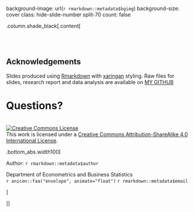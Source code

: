background-image: url(`r rmarkdown::metadata$bgimg`)
background-size: cover
class: hide-slide-number split-70
count: false

.column.shade_black[.content[

<br><br>

## Acknowledgements

Slides produced using [Rmarkdown](https://github.com/rstudio/rmarkdown) with [xaringan](https://github.com/yihui/xaringan) styling. Raw files for slides, research report and data analysis are available on [MY GITHUB](https://github.com/TengMCing/bushfire-paper)

# Questions?


<br> 
<a rel="license" href="http://creativecommons.org/licenses/by-sa/4.0/"><img alt="Creative Commons License" style="border-width:0" src="https://i.creativecommons.org/l/by-sa/4.0/88x31.png" /></a><br />This work is licensed under a <a rel="license" href="http://creativecommons.org/licenses/by-sa/4.0/">Creative Commons Attribution-ShareAlike 4.0 International License</a>.

.bottom_abs.width100[

Author: `r rmarkdown::metadata$author`

Department of Econometrics and Business Statistics<br>
`r anicon::faa("envelope", animate="float")`  `r rmarkdown::metadata$email`

]


]]



<div class="column transition monash-m-new delay-1s" style="clip-path:url(#swipe__clip-path);">
<div class="background-image" style="background-image:url('images/large.png');background-position: center;background-size:cover;margin-left:3px;">
<svg class="clip-svg absolute">
<defs>
<clipPath id="swipe__clip-path" clipPathUnits="objectBoundingBox">
<polygon points="0.5745 0, 0.5 0.33, 0.42 0, 0 0, 0 1, 0.27 1, 0.27 0.59, 0.37 1, 0.634 1, 0.736 0.59, 0.736 1, 1 1, 1 0, 0.5745 0" />
</clipPath>
</defs>	
</svg>
</div>
</div>

